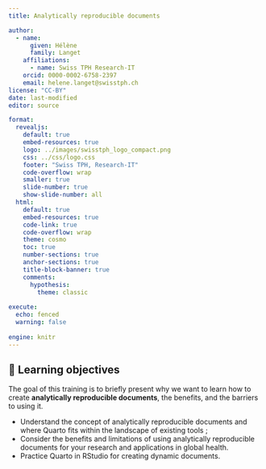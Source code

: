```yaml
---
title: Analytically reproducible documents

author:
  - name:
      given: Hélène
      family: Langet
    affiliations:
      - name: Swiss TPH Research-IT
    orcid: 0000-0002-6758-2397
    email: helene.langet@swisstph.ch
license: "CC-BY"
date: last-modified
editor: source

format:
  revealjs:
    default: true
    embed-resources: true
    logo: ../images/swisstph_logo_compact.png
    css: ../css/logo.css
    footer: "Swiss TPH, Research-IT"
    code-overflow: wrap
    smaller: true
    slide-number: true
    show-slide-number: all
  html:
    default: true
    embed-resources: true
    code-link: true
    code-overflow: wrap
    theme: cosmo
    toc: true
    number-sections: true
    anchor-sections: true
    title-block-banner: true
    comments:
      hypothesis: 
        theme: classic
    
execute:
  echo: fenced
  warning: false
  
engine: knitr
---
```


## 🎯 Learning objectives

The goal of this training is to briefly present why we want to learn how to create **analytically reproducible documents**, the benefits, and the barriers to using it.

-   Understand the concept of analytically reproducible documents and where Quarto fits within the landscape of existing tools ;
-   Consider the benefits and limitations of using analytically reproducible documents for your research and applications in global health.
-   Practice Quarto in RStudio for creating dynamic documents.
